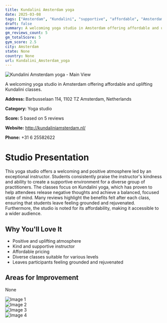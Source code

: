 ```yaml
---
title: Kundalini Amsterdam yoga
date: 2025-03-08
tags: ["Amsterdam", "Kundalini", "supportive", "affordable", "Amsterdam"]  
draft: false
summary: A welcoming yoga studio in Amsterdam offering affordable and uplifting Kundalini classes.
gm_reviews_count: 5
gm_totalScore: 5
gym_score: 2.5
city: Amsterdam
state: None
country: None
url: Kundalini_Amsterdam_yoga
---
```


<div className="aspect-[16/9] relative my-8">
  <img 
    src="https://lh5.googleusercontent.com/p/AF1QipOljFqPM9YR-_OAgjELYjVxUwnbZAPZ-5qIAaoo=w1920-h1080-k-no"
    alt="Kundalini Amsterdam yoga - Main View"
    className="object-cover absolute inset-0 w-full h-full rounded-lg"
  />
</div>

A welcoming yoga studio in Amsterdam offering affordable and uplifting Kundalini classes.

**Address:** Barbusselaan 114, 1102 TZ Amsterdam, Netherlands

**Category:** Yoga studio

**Score:** 5 based on 5 reviews

**Website:** http://kundaliniamsterdam.nl/

**Phone:** +31 6 25582622

# Studio Presentation

This yoga studio offers a welcoming and positive atmosphere led by an exceptional instructor. Students consistently praise the instructor's kindness and ability to create a supportive environment for a diverse group of practitioners. The classes focus on Kundalini yoga, which has proven to help attendees release negative thoughts and achieve a balanced, focused state of mind. Many reviews highlight the benefits felt after each class, ensuring that students leave feeling grounded and rejuvenated. Furthermore, the studio is noted for its affordability, making it accessible to a wider audience.



## Why You'll Love It

- Positive and uplifting atmosphere
- Kind and supportive instructor
- Affordable pricing
- Diverse classes suitable for various levels
- Leaves participants feeling grounded and rejuvenated

## Areas for Improvement

None

<div className="grid grid-cols-1 xl:grid-cols-2 gap-4 my-8">
<div className="aspect-[4/3] relative"><img src="https://streetviewpixels-pa.googleapis.com/v1/thumbnail?panoid=sUqShillHrrR3RpwPh1Y9w&cb_client=maps_sv.tactile.gps&w=203&h=100&yaw=61.411037&pitch=0&thumbfov=100" alt="Image 1" className="object-cover absolute inset-0 w-full h-full rounded-lg" /></div>
<div className="aspect-[4/3] relative"><img src="https://lh5.googleusercontent.com/p/AF1QipPH4REy_6mtd87OucH8IjBZbp5ciNV8cmk-HEzf=w1920-h1080-k-no" alt="Image 2" className="object-cover absolute inset-0 w-full h-full rounded-lg" /></div>
<div className="aspect-[4/3] relative"><img src="https://lh5.googleusercontent.com/p/AF1QipMvGEXRQWGcJEkVyWUes78601CvHkldQNvRK0qP=w1920-h1080-k-no" alt="Image 3" className="object-cover absolute inset-0 w-full h-full rounded-lg" /></div>
<div className="aspect-[4/3] relative"><img src="https://lh5.googleusercontent.com/p/AF1QipOljFqPM9YR-_OAgjELYjVxUwnbZAPZ-5qIAaoo=w1920-h1080-k-no" alt="Image 4" className="object-cover absolute inset-0 w-full h-full rounded-lg" /></div>
</div>